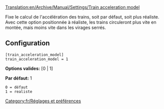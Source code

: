 [[Translation:en/Archive/Manual/Settings/Train acceleration model]]


Fixe le calcul de l'accélération des trains, soit par défaut, soit plus réaliste. Avec cette option positionnée à réaliste, les trains circuleront plus vite en montée, mais moins vite dans les virages serrés.

== Configuration ==

<pre>
[train_acceleration_model]
train_acceleration_model = 1
</pre>

'''Options valides:''' [0 | 1]

'''Par défaut:''' 1

<pre>
0 = défaut
1 = realiste
</pre>

[[Category:fr/Réglages et préférences]]